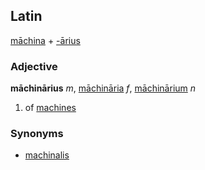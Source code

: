 ==Latin==
[[machina|māchina]] + [[-arius|-ārius]]
===Adjective===
'''māchinārius''' ''m'', [[machinaria|māchināria]] ''f'', [[machinarium|māchinārium]] ''n''

#of [[machine]]s
===Synonyms===
*[[machinalis]]
